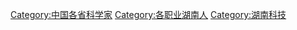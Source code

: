 [[Category:中国各省科学家|Category:中国各省科学家]]
[[Category:各职业湖南人|Category:各职业湖南人]]
[[Category:湖南科技|Category:湖南科技]]